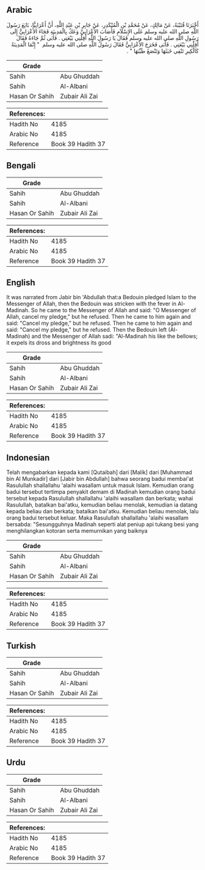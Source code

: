 ## Arabic


<div dir="rtl" lang="ar" style={{fontSize:'larger',backgroundColor:'#f8f9fa',padding:20}}>
أَخْبَرَنَا قُتَيْبَةُ، عَنْ مَالِكٍ، عَنْ مُحَمَّدِ بْنِ الْمُنْكَدِرِ، عَنْ جَابِرِ بْنِ عَبْدِ اللَّهِ، أَنَّ أَعْرَابِيًّا، بَايَعَ رَسُولَ اللَّهِ صلى الله عليه وسلم عَلَى الإِسْلاَمِ فَأَصَابَ الأَعْرَابِيَّ وَعَكٌ بِالْمَدِينَةِ فَجَاءَ الأَعْرَابِيُّ إِلَى رَسُولِ اللَّهِ صلى الله عليه وسلم فَقَالَ يَا رَسُولَ اللَّهِ أَقِلْنِي بَيْعَتِي ‏.‏ فَأَبَى ثُمَّ جَاءَهُ فَقَالَ أَقِلْنِي بَيْعَتِي ‏.‏ فَأَبَى فَخَرَجَ الأَعْرَابِيُّ فَقَالَ رَسُولُ اللَّهِ صلى الله عليه وسلم ‏ "‏ إِنَّمَا الْمَدِينَةُ كَالْكِيرِ تَنْفِي خَبَثَهَا وَتَنْصَعُ طَيِّبَهَا ‏"‏ ‏.‏
</div>
<div style={{backgroundColor:'#f8f9fa',padding:20, marginBottom: 10}}><table> <thead> <tr> <th>Grade</th> <th></th> </tr> </thead> <tbody> <tr><td>Sahih</td><td>Abu Ghuddah</td></tr><tr><td>Sahih</td><td>Al-Albani</td></tr><tr><td>Hasan Or Sahih</td><td>Zubair Ali Zai</td></tr></tbody></table><table> <thead> <tr> <th>References:</th> <th></th> </tr> </thead> <tbody><tr><td>Hadith No</td><td>4185</td></tr><tr><td>Arabic No</td><td>4185</td></tr><tr><td>Reference</td><td>Book 39 Hadith 37</td></tr></tbody></table></div>

## Bengali


<div dir="ltr" lang="bn" style={{fontSize:'larger',backgroundColor:'#f8f9fa',padding:20}}>

</div>
<div style={{backgroundColor:'#f8f9fa',padding:20, marginBottom: 10}}><table> <thead> <tr> <th>Grade</th> <th></th> </tr> </thead> <tbody> <tr><td>Sahih</td><td>Abu Ghuddah</td></tr><tr><td>Sahih</td><td>Al-Albani</td></tr><tr><td>Hasan Or Sahih</td><td>Zubair Ali Zai</td></tr></tbody></table><table> <thead> <tr> <th>References:</th> <th></th> </tr> </thead> <tbody><tr><td>Hadith No</td><td>4185</td></tr><tr><td>Arabic No</td><td>4185</td></tr><tr><td>Reference</td><td>Book 39 Hadith 37</td></tr></tbody></table></div>

## English


<div dir="ltr" lang="en" style={{fontSize:'larger',backgroundColor:'#f8f9fa',padding:20}}>
It was narrated from Jabir bin 'Abdullah that:a Bedouin pledged Islam to the Messenger of Allah, then the Bedouin was stricken with the fever in Al-Madinah. So he came to the Messenger of Allah and said: "O Messenger of Allah, cancel my pledge," but he refused. Then he came to him again and said: "Cancel my pledge," but he refused. Then he came to him again and said: "Cancel my pledge," but he refused. Then the Bedouin left (Al-Madinah) and the Messenger of Allah sadi: "Al-Madinah his like the bellows; it expels its dross and brightness its good
</div>
<div style={{backgroundColor:'#f8f9fa',padding:20, marginBottom: 10}}><table> <thead> <tr> <th>Grade</th> <th></th> </tr> </thead> <tbody> <tr><td>Sahih</td><td>Abu Ghuddah</td></tr><tr><td>Sahih</td><td>Al-Albani</td></tr><tr><td>Hasan Or Sahih</td><td>Zubair Ali Zai</td></tr></tbody></table><table> <thead> <tr> <th>References:</th> <th></th> </tr> </thead> <tbody><tr><td>Hadith No</td><td>4185</td></tr><tr><td>Arabic No</td><td>4185</td></tr><tr><td>Reference</td><td>Book 39 Hadith 37</td></tr></tbody></table></div>

## Indonesian


<div dir="ltr" lang="id" style={{fontSize:'larger',backgroundColor:'#f8f9fa',padding:20}}>
Telah mengabarkan kepada kami [Qutaibah] dari [Malik] dari [Muhammad bin Al Munkadir] dari [Jabir bin Abdullah] bahwa seorang badui membai'at Rasulullah shallallahu 'alaihi wasallam untuk masuk Islam. Kemudian orang badui tersebut tertimpa penyakit demam di Madinah kemudian orang badui tersebut kepada Rasulullah shallallahu 'alaihi wasallam dan berkata; wahai Rasulullah, batalkan bai'atku, kemudian beliau menolak, kemudian ia datang kepada beliau dan berkata; batalkan bai'atku. Kemudian beliau menolak, lalu orang badui tersebut keluar. Maka Rasulullah shallallahu 'alaihi wasallam bersabda: "Sesungguhnya Madinah seperti alat peniup api tukang besi yang menghilangkan kotoran serta memurnikan yang baiknya
</div>
<div style={{backgroundColor:'#f8f9fa',padding:20, marginBottom: 10}}><table> <thead> <tr> <th>Grade</th> <th></th> </tr> </thead> <tbody> <tr><td>Sahih</td><td>Abu Ghuddah</td></tr><tr><td>Sahih</td><td>Al-Albani</td></tr><tr><td>Hasan Or Sahih</td><td>Zubair Ali Zai</td></tr></tbody></table><table> <thead> <tr> <th>References:</th> <th></th> </tr> </thead> <tbody><tr><td>Hadith No</td><td>4185</td></tr><tr><td>Arabic No</td><td>4185</td></tr><tr><td>Reference</td><td>Book 39 Hadith 37</td></tr></tbody></table></div>

## Turkish


<div dir="ltr" lang="tr" style={{fontSize:'larger',backgroundColor:'#f8f9fa',padding:20}}>

</div>
<div style={{backgroundColor:'#f8f9fa',padding:20, marginBottom: 10}}><table> <thead> <tr> <th>Grade</th> <th></th> </tr> </thead> <tbody> <tr><td>Sahih</td><td>Abu Ghuddah</td></tr><tr><td>Sahih</td><td>Al-Albani</td></tr><tr><td>Hasan Or Sahih</td><td>Zubair Ali Zai</td></tr></tbody></table><table> <thead> <tr> <th>References:</th> <th></th> </tr> </thead> <tbody><tr><td>Hadith No</td><td>4185</td></tr><tr><td>Arabic No</td><td>4185</td></tr><tr><td>Reference</td><td>Book 39 Hadith 37</td></tr></tbody></table></div>

## Urdu


<div dir="rtl" lang="ur" style={{fontSize:'larger',backgroundColor:'#f8f9fa',padding:20}}>

</div>
<div style={{backgroundColor:'#f8f9fa',padding:20, marginBottom: 10}}><table> <thead> <tr> <th>Grade</th> <th></th> </tr> </thead> <tbody> <tr><td>Sahih</td><td>Abu Ghuddah</td></tr><tr><td>Sahih</td><td>Al-Albani</td></tr><tr><td>Hasan Or Sahih</td><td>Zubair Ali Zai</td></tr></tbody></table><table> <thead> <tr> <th>References:</th> <th></th> </tr> </thead> <tbody><tr><td>Hadith No</td><td>4185</td></tr><tr><td>Arabic No</td><td>4185</td></tr><tr><td>Reference</td><td>Book 39 Hadith 37</td></tr></tbody></table></div>